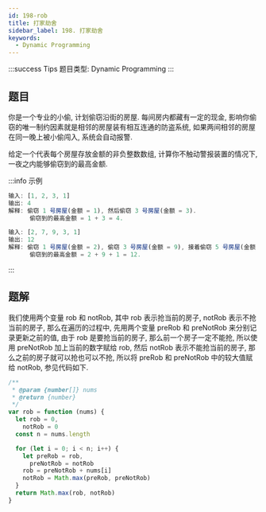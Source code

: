 ```yaml
---
id: 198-rob
title: 打家劫舍
sidebar_label: 198. 打家劫舍
keywords:
  - Dynamic Programming
---
```


:::success Tips
题目类型: Dynamic Programming
:::

## 题目

你是一个专业的小偷, 计划偷窃沿街的房屋. 每间房内都藏有一定的现金, 影响你偷窃的唯一制约因素就是相邻的房屋装有相互连通的防盗系统, 如果两间相邻的房屋在同一晚上被小偷闯入, 系统会自动报警.

给定一个代表每个房屋存放金额的非负整数数组, 计算你不触动警报装置的情况下, 一夜之内能够偷窃到的最高金额.

:::info 示例

```ts
输入: [1, 2, 3, 1]
输出: 4
解释: 偷窃 1 号房屋(金额 = 1), 然后偷窃 3 号房屋(金额 = 3).
      偷窃到的最高金额 = 1 + 3 = 4.
```

```ts
输入: [2, 7, 9, 3, 1]
输出: 12
解释: 偷窃 1 号房屋(金额 = 2), 偷窃 3 号房屋(金额 = 9), 接着偷窃 5 号房屋(金额 = 1).
      偷窃到的最高金额 = 2 + 9 + 1 = 12.
```

:::

## 题解

我们使用两个变量 rob 和 notRob, 其中 rob 表示抢当前的房子, notRob 表示不抢当前的房子, 那么在遍历的过程中, 先用两个变量 preRob 和 preNotRob 来分别记录更新之前的值, 由于 rob 是要抢当前的房子, 那么前一个房子一定不能抢, 所以使用 preNotRob 加上当前的数字赋给 rob, 然后 notRob 表示不能抢当前的房子, 那么之前的房子就可以抢也可以不抢, 所以将 preRob 和 preNotRob 中的较大值赋给 notRob, 参见代码如下.

```ts
/**
 * @param {number[]} nums
 * @return {number}
 */
var rob = function (nums) {
  let rob = 0,
    notRob = 0
  const n = nums.length

  for (let i = 0; i < n; i++) {
    let preRob = rob,
      preNotRob = notRob
    rob = preNotRob + nums[i]
    notRob = Math.max(preRob, preNotRob)
  }
  return Math.max(rob, notRob)
}
```
